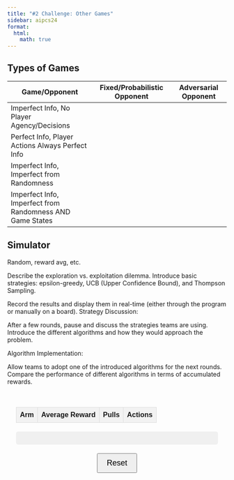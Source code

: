 ```yaml
---
title: "#2 Challenge: Other Games"
sidebar: aipcs24
format:
  html:
    math: true
---
```

## Types of Games

| Game/Opponent     | Fixed/Probabilistic Opponent | Adversarial Opponent | 
|------------|-----------|--------|
| Imperfect Info, No Player Agency/Decisions      |           |
| Perfect Info, Player Actions Always Perfect Info     |  |
| Imperfect Info, Imperfect from Randomness     |   |
| Imperfect Info, Imperfect from Randomness AND Game States    |   |

## Simulator

Random, reward avg, etc. 

Describe the exploration vs. exploitation dilemma.
Introduce basic strategies: epsilon-greedy, UCB (Upper Confidence Bound), and Thompson Sampling.

Record the results and display them in real-time (either through the program or manually on a board).
Strategy Discussion:

After a few rounds, pause and discuss the strategies teams are using.
Introduce the different algorithms and how they would approach the problem.

Algorithm Implementation:

Allow teams to adopt one of the introduced algorithms for the next rounds.
Compare the performance of different algorithms in terms of accumulated rewards.

<div id="bandit-container">
  <table id="bandit-table">
    <thead>
      <tr>
        <th>Arm</th>
        <th>Average Reward</th>
        <th>Pulls</th>
        <th>Actions</th>
      </tr>
    </thead>
    <tbody id="arms-container">
    </tbody>
  </table>
  <div id="stats-container"></div>
  <button id="reset-button">Reset</button>
</div>
<!-- <div id="debug-output"></div> -->

<script>
document.addEventListener('DOMContentLoaded', (event) => {
  // const debug = (message) => {
  //   document.getElementById('debug-output').innerHTML += message + '<br>';
  // };

  // debug('Script started');

  const armsContainer = document.getElementById('arms-container');
  const statsContainer = document.getElementById('stats-container');
  const resetButton = document.getElementById('reset-button');

  function gaussianRandom(mean = 0, stdev = 1) {
    let u = 0, v = 0;
    while(u === 0) u = Math.random();
    while(v === 0) v = Math.random();
    let num = Math.sqrt( -2.0 * Math.log( u ) ) * Math.cos( 2.0 * Math.PI * v );
    return num * stdev + mean;
  }

  function createBandit(numArms) {
    return {
      arms: Array.from({length: numArms}, (_, i) => ({
        id: i + 1,
        q: gaussianRandom(0, 1),
        pulls: 0,
        totalReward: 0,
        averageReward: 0
      })),
      totalPulls: 0,
      totalReward: 0
    };
  }

  let bandit = createBandit(10);

  function pullArm(armId, times = 1) {
    const arm = bandit.arms[armId - 1];
    let totalReward = 0;
    const actualPulls = Math.min(times, 1000 - bandit.totalPulls);
    for (let i = 0; i < actualPulls; i++) {
      const reward = gaussianRandom(arm.q, 1);
      arm.pulls++;
      arm.totalReward += reward;
      totalReward += reward;
      bandit.totalPulls++;
      bandit.totalReward += reward;
    }
    arm.averageReward = arm.totalReward / arm.pulls;
    return totalReward;
  }

  function updateStats() {
    statsContainer.innerHTML = `
      <p>Total Pulls: ${bandit.totalPulls}</p>
      <p>Total Reward: ${bandit.totalReward.toFixed(2)}</p>
      <p>Average Reward per Pull: ${(bandit.totalReward / bandit.totalPulls || 0).toFixed(2)}</p>
    `;
  }

  function createArmRows() {
    armsContainer.innerHTML = '';
    bandit.arms.forEach(arm => {
      const row = document.createElement('tr');
      
      const armIdCell = document.createElement('td');
      armIdCell.textContent = `Arm ${arm.id}`;
      
      const avgRewardCell = document.createElement('td');
      avgRewardCell.id = `arm-avg-${arm.id}`;
      avgRewardCell.textContent = arm.averageReward.toFixed(2);
      
      const pullsCell = document.createElement('td');
      pullsCell.id = `arm-pulls-${arm.id}`;
      pullsCell.textContent = arm.pulls;
      
      const actionsCell = document.createElement('td');
      ['1', '10', '100', 'Max'].forEach(pullAmount => {
        const button = document.createElement('button');
        button.textContent = pullAmount;
        button.onclick = () => {
          const pulls = pullAmount === 'Max' ? 1000 : parseInt(pullAmount);
          const reward = pullArm(arm.id, pulls);
          updateStats();
          createArmRows();
          // debug(`Pulled arm ${arm.id} ${pulls} times, total reward: ${reward.toFixed(2)}`);
        };
        actionsCell.appendChild(button);
      });
      
      row.appendChild(armIdCell);
      row.appendChild(avgRewardCell);
      row.appendChild(pullsCell);
      row.appendChild(actionsCell);
      
      armsContainer.appendChild(row);
    });
    // debug('Arm rows updated');
  }

  function resetBandit() {
    bandit = createBandit(10);
    updateStats();
    createArmRows();
    // debug('Bandit reset');
  }

  resetButton.onclick = resetBandit;

  createArmRows();
  updateStats();
  // debug('Initial setup complete');
});
</script>

<style>
#bandit-container {
  font-family: Arial, sans-serif;
  width: 100%;
  padding: 20px;
  box-sizing: border-box;
}

#bandit-table {
  width: 100%;
  border-collapse: collapse;
  margin-bottom: 20px;
}

#bandit-table th, #bandit-table td {
  border: 1px solid #ddd;
  padding: 8px;
  text-align: left;
}

#bandit-table th {
  background-color: #f2f2f2;
}

#bandit-table button {
  margin-right: 5px;
}

#stats-container {
  background-color: #f0f0f0;
  padding: 15px;
  border-radius: 5px;
  margin-bottom: 20px;
}

#reset-button {
  display: block;
  margin: 0 auto;
  padding: 10px 20px;
  font-size: 18px;
}

/* #debug-output {
  margin-top: 20px;
  padding: 10px;
  background-color: #f0f0f0;
  border: 1px solid #ccc;
} */
</style>